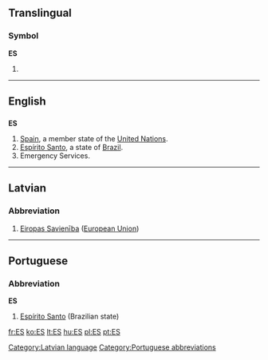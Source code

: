 {{also|Appendix:Variations of "es"}}
==Translingual==

===Symbol===
'''ES'''

# {{SI-unit-abbnp|exa|siemens|[[electrical conductance]]}}

----

==English==

==={{abbreviation}}===
'''ES'''

# [[Spain]], a member state of the [[United Nations]].
# [[Espírito Santo]], a state of [[Brazil]].
# Emergency Services.

----

==Latvian==

===Abbreviation===
{{infl|lv|abbreviation}}

# [[Eiropas Savienība]] ([[European Union]])

[[Category:Latvian language]]

----

==Portuguese==

===Abbreviation===
'''ES'''

# [[Espírito Santo]] (Brazilian state)

[[Category:Portuguese abbreviations]]

[[fr:ES]]
[[ko:ES]]
[[lt:ES]]
[[hu:ES]]
[[pl:ES]]
[[pt:ES]]